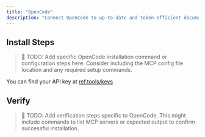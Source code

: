 ```yaml
---
title: "OpenCode"
description: "Connect OpenCode to up-to-date and token-efficient documentation."
---
```



## Install Steps

> 📝 TODO: Add specific OpenCode installation command or configuration steps here. Consider including the MCP config file location and any required setup commands.

You can find your API key at [ref.tools/keys](https://ref.tools/keys)

## Verify

> 📝 TODO: Add verification steps specific to OpenCode. This might include commands to list MCP servers or expected output to confirm successful installation.

<GetHelp/>

